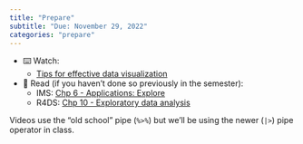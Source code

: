 ```yaml
---
title: "Prepare"
subtitle: "Due: November 29, 2022"
categories: "prepare"
---
```


-   ⌨️ Watch:
    -   [Tips for effective data visualization](https://youtu.be/ZrifrBvFWgg)
-   📖 Read (if you haven't done so previously in the semester):
    -   IMS: [Chp 6 - Applications: Explore](https://openintro-ims.netlify.app/explore-applications.html)
    -   R4DS: [Chp 10 - Exploratory data analysis](https://r4ds.hadley.nz/eda)

::: callout-note
Videos use the "old school" pipe (`%>%`) but we'll be using the newer (`|>`) pipe operator in class.
:::
